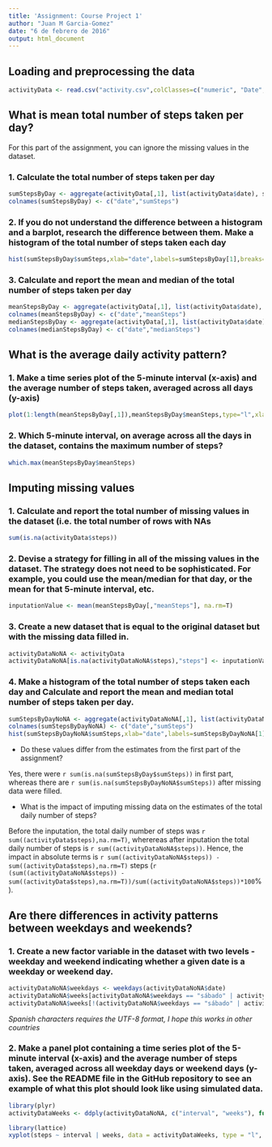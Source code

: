 ```yaml
---
title: 'Assignment: Course Project 1'
author: "Juan M Garcia-Gomez"
date: "6 de febrero de 2016"
output: html_document
---
```


## Loading and preprocessing the data

```r
activityData <- read.csv("activity.csv",colClasses=c("numeric", "Date", "integer"))
```


## What is mean total number of steps taken per day?

For this part of the assignment, you can ignore the missing values in the dataset.

### 1. Calculate the total number of steps taken per day

```r
sumStepsByDay <- aggregate(activityData[,1], list(activityData$date), sum)
colnames(sumStepsByDay) <- c("date","sumSteps")
```

### 2. If you do not understand the difference between a histogram and a barplot, research the difference between them. Make a histogram of the total number of steps taken each day

```r
hist(sumStepsByDay$sumSteps,xlab="date",labels=sumStepsByDay[1],breaks=61)
```

### 3. Calculate and report the mean and median of the total number of steps taken per day

```r
meanStepsByDay <- aggregate(activityData[,1], list(activityData$date), mean)
colnames(meanStepsByDay) <- c("date","meanSteps")
medianStepsByDay <- aggregate(activityData[,1], list(activityData$date), median)
colnames(medianStepsByDay) <- c("date","medianSteps")
```

## What is the average daily activity pattern?

### 1. Make a time series plot of the 5-minute interval (x-axis) and the average number of steps taken, averaged across all days (y-axis)

```r
plot(1:length(meanStepsByDay[,1]),meanStepsByDay$meanSteps,type="l",xlab="Date",ylab="Mean steps")

```

### 2. Which 5-minute interval, on average across all the days in the dataset, contains the maximum number of steps?

```r
which.max(meanStepsByDay$meanSteps)
```

## Imputing missing values

### 1. Calculate and report the total number of missing values in the dataset (i.e. the total number of rows with NAs

```r
sum(is.na(activityData$steps))
```

### 2. Devise a strategy for filling in all of the missing values in the dataset. The strategy does not need to be sophisticated. For example, you could use the mean/median for that day, or the mean for that 5-minute interval, etc.

```r
inputationValue <- mean(meanStepsByDay[,"meanSteps"], na.rm=T)
```

### 3. Create a new dataset that is equal to the original dataset but with the missing data filled in.

```r
activityDataNoNA <- activityData
activityDataNoNA[is.na(activityDataNoNA$steps),"steps"] <- inputationValue
```

### 4. Make a histogram of the total number of steps taken each day and Calculate and report the mean and median total number of steps taken per day. 

```r
sumStepsByDayNoNA <- aggregate(activityDataNoNA[,1], list(activityDataNoNA$date), sum)
colnames(sumStepsByDayNoNA) <- c("date","sumSteps")
hist(sumStepsByDayNoNA$sumSteps,xlab="date",labels=sumStepsByDayNoNA[1],breaks=61)
```

* Do these values differ from the estimates from the first part of the assignment? 

Yes, there were `r sum(is.na(sumStepsByDay$sumSteps))` in first part, whereas there are `r sum(is.na(sumStepsByDayNoNA$sumSteps))` after missing data were filled.

* What is the impact of imputing missing data on the estimates of the total daily number of steps?

Before the inputation, the total daily number of steps was `r sum((activityData$steps),na.rm=T)`, wherereas after inputation the total daily number of steps is `r sum((activityDataNoNA$steps))`. Hence, the impact in absolute terms is `r sum((activityDataNoNA$steps)) - sum((activityData$steps),na.rm=T)` steps (`r (sum((activityDataNoNA$steps)) - sum((activityData$steps),na.rm=T))/sum((activityDataNoNA$steps))*100`%).

## Are there differences in activity patterns between weekdays and weekends?

### 1. Create a new factor variable in the dataset with two levels - weekday and weekend indicating whether a given date is a weekday or weekend day.

```r
activityDataNoNA$weekdays <- weekdays(activityDataNoNA$date)
activityDataNoNA$weeks[activityDataNoNA$weekdays == "sábado" | activityDataNoNA$weekdays == "Saturday" | activityDataNoNA$weekdays == "domingo" |activityDataNoNA$weekdays == "Sunday"] <- "weekend"
activityDataNoNA$weeks[!(activityDataNoNA$weekdays == "sábado" | activityDataNoNA$weekdays == "Saturday" | activityDataNoNA$weekdays == "domingo" |activityDataNoNA$weekdays == "Sunday")] <- "weekday"
```

_Spanish characters requires the UTF-8 format, I hope this works in other countries_

### 2. Make a panel plot containing a time series plot of the 5-minute interval (x-axis) and the average number of steps taken, averaged across all weekday days or weekend days (y-axis). See the README file in the GitHub repository to see an example of what this plot should look like using simulated data.

```r
library(plyr)
activityDataWeeks <- ddply(activityDataNoNA, c("interval", "weeks"), function(x) apply(x[1],2,mean))

library(lattice)
xyplot(steps ~ interval | weeks, data = activityDataWeeks, type = "l", xlab = "interval", ylab = "steps", layout = c(1, 2))
```